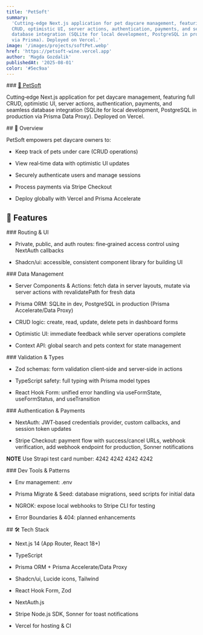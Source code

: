 ```yaml
---
title: 'PetSoft'
summary:
  'Cutting‐edge Next.js application for pet daycare management, featuring full
  CRUD, optimistic UI, server actions, authentication, payments, and seamless
  database integration (SQLite for local development, PostgreSQL in production
  via Prisma). Deployed on Vercel.'
image: '/images/projects/softPet.webp'
href: 'https://petsoft-wine.vercel.app'
author: 'Magda Gozdalik'
publishedAt: '2025-08-01'
color: '#5ec9aa'
---
```


<Section className="card-shadow secondary-bg">
### <a href='https://petsoft-wine.vercel.app' className='mt-10 text-2xl text-foreground hover:text-accent-foreground sm:text-3xl lg:text-4xl' target='_blank'> 🔗  PetSoft</a>

Cutting‐edge Next.js application for pet daycare management, featuring full
CRUD, optimistic UI, server actions, authentication, payments, and seamless
database integration (SQLite for local development, PostgreSQL in production via
Prisma Data Proxy). Deployed on Vercel.

</Section>

<Section className="card-shadow secondary-bg">
## 📖 Overview

PetSoft empowers pet daycare owners to:

- Keep track of pets under care (CRUD operations)

- View real‐time data with optimistic UI updates

- Securely authenticate users and manage sessions

- Process payments via Stripe Checkout

- Deploy globally with Vercel and Prisma Accelerate

</Section>

## 🚀 Features

<Section className="card-shadow secondary-bg">
### Routing & UI

- Private, public, and auth routes: fine‐grained access control using NextAuth
  callbacks

- Shadcn/ui: accessible, consistent component library for building UI

</Section>

<Section className="card-shadow secondary-bg">
### Data Management

- Server Components & Actions: fetch data in server layouts, mutate via server
  actions with revalidatePath for fresh data

- Prisma ORM: SQLite in dev, PostgreSQL in production (Prisma Accelerate/Data
  Proxy)

- CRUD logic: create, read, update, delete pets in dashboard forms

- Optimistic UI: immediate feedback while server operations complete

- Context API: global search and pets context for state management

</Section>

<Section className="card-shadow secondary-bg">
### Validation & Types

- Zod schemas: form validation client‐side and server‐side in actions

- TypeScript safety: full typing with Prisma model types

- React Hook Form: unified error handling via useFormState, useFormStatus, and
  useTransition

</Section>

<Section className="card-shadow secondary-bg">
### Authentication & Payments

- NextAuth: JWT‐based credentials provider, custom callbacks, and session token
  updates

- Stripe Checkout: payment flow with success/cancel URLs, webhook verification,
  add webhook endpoint for production, Sonner notifications

**NOTE** Use Strapi test card number: 4242 4242 4242 4242

</Section>

<Section className="card-shadow secondary-bg">
### Dev Tools & Patterns

- Env management: .env

- Prisma Migrate & Seed: database migrations, seed scripts for initial data

- NGROK: expose local webhooks to Stripe CLI for testing

- Error Boundaries & 404: planned enhancements

</Section>

<Section className="card-shadow secondary-bg">
## 🛠️ Tech Stack

- Next.js 14 (App Router, React 18+)

- TypeScript

- Prisma ORM + Prisma Accelerate/Data Proxy

- Shadcn/ui, Lucide icons, Tailwind

- React Hook Form, Zod

- NextAuth.js

- Stripe Node.js SDK, Sonner for toast notifications

- Vercel for hosting & CI

</Section>
